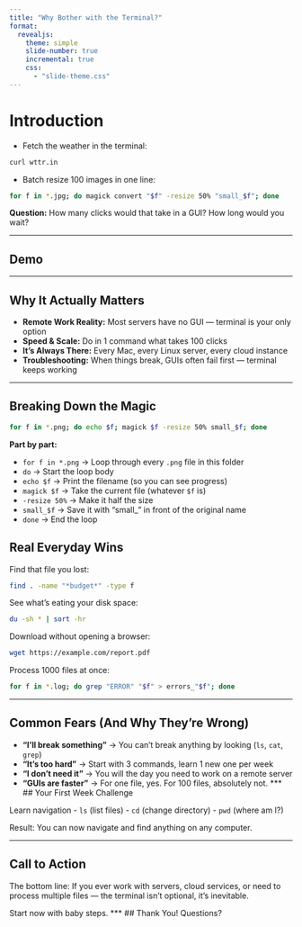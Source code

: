 ```yaml
---
title: "Why Bother with the Terminal?"
format:
  revealjs:
    theme: simple
    slide-number: true
    incremental: true
    css:
      - "slide-theme.css"
---
```


# Introduction

- Fetch the weather in the terminal:
```bash
curl wttr.in
```
- Batch resize 100 images in one line:
```bash
for f in *.jpg; do magick convert "$f" -resize 50% "small_$f"; done
```

**Question:** How many clicks would that take in a GUI? How long would you wait?

***
## Demo
<script src="https://asciinema.org/a/733408.js" id="asciicast-733408" async="true"></script>

***
## Why It Actually Matters

- **Remote Work Reality:** Most servers have no GUI — terminal is your only option
- **Speed & Scale:** Do in 1 command what takes 100 clicks
- **It's Always There:** Every Mac, every Linux server, every cloud instance
- **Troubleshooting:** When things break, GUIs often fail first — terminal keeps working

***
## Breaking Down the Magic

```bash
for f in *.png; do echo $f; magick $f -resize 50% small_$f; done
```

**Part by part:**

- `for f in *.png` → Loop through every `.png` file in this folder
- `do` → Start the loop body
- `echo $f` → Print the filename (so you can see progress)
- `magick $f` → Take the current file (whatever `$f` is)
- `-resize 50%` → Make it half the size
- `small_$f` → Save it with "small_" in front of the original name
- `done` → End the loop

## Real Everyday Wins

Find that file you lost:
```bash
find . -name "*budget*" -type f
```

See what's eating your disk space:
```bash
du -sh * | sort -hr
```

Download without opening a browser:
```bash
wget https://example.com/report.pdf
```

Process 1000 files at once:
```bash
for f in *.log; do grep "ERROR" "$f" > errors_"$f"; done
```
***
## Common Fears (And Why They're Wrong)

- **"I'll break something"** → You can't break anything by looking (`ls`, `cat`, `grep`)
- **"It's too hard"** → Start with 3 commands, learn 1 new one per week
- **"I don't need it"** → You will the day you need to work on a remote server
- **"GUIs are faster"** → For one file, yes. For 100 files, absolutely not.
***
## Your First Week Challenge

Learn navigation
- `ls` (list files)
- `cd` (change directory)
- `pwd` (where am I?)

Result: You can now navigate and find anything on any computer.

***
## Call to Action

The bottom line: If you ever work with servers, cloud services, or need to process multiple files — the terminal isn't optional, it's inevitable.

Start now with baby steps.
***
## Thank You!
Questions?
